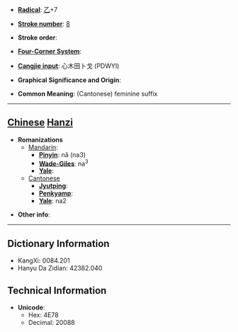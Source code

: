 * '''[[Wiktionary:Chinese radical index| Radical]]''': [[Wiktionary:Chinese radical index 乙|乙]]+7

* '''[[Wiktionary:Chinese total strokes index|Stroke number]]''': [[Wiktionary:Chinese total strokes index 8|8]]

* '''Stroke order''': 

* '''[[Wiktionary:Chinese four corner index|Four-Corner System]]''': 

* '''[[Wiktionary:Chinese Cangjie index|Cangjie input]]''': 心木田卜戈 (PDWYI)

* '''Graphical Significance and Origin''': 

* '''Common Meaning''': (Cantonese) feminine suffix

----

== [[Chinese]] [[Hanzi]] ==

* '''Romanizations'''
** [[Mandarin]]:
*** '''[[Pinyin]]''': nǎ (na3)
*** '''[[Wade-Giles]]''': na<sup>3</sup>
*** '''[[Yale]]''': 
**[[Cantonese]]
***'''[[Jyutping]]''':
***'''[[Penkyamp]]''': 
***'''[[Yale]]''': na2

* '''Other info''': 

----

== Dictionary Information ==

* KangXi: 0084.201
* Hanyu Da Zidian: 42382.040

== Technical Information ==

* '''Unicode''':
** Hex: 4E78
** Decimal: 20088